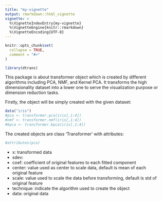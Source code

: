 ```yaml
---
title: "my-vignette"
output: rmarkdown::html_vignette
vignette: >
  %\VignetteIndexEntry{my-vignette}
  %\VignetteEngine{knitr::rmarkdown}
  %\VignetteEncoding{UTF-8}
---
```


```r
knitr::opts_chunk$set(
  collapse = TRUE,
  comment = "#>"
)
```

```r
library(dtrans)
```

This package is about transformer object which is created by different algorithms including PCA, NMF, and Kernel PCA. It transforms the high 
dimensionality dataset into a lower one to serve the visualization purpose or dimension reduction tasks.

Firstly, the object will be simply created with the given dataset:

```r
data("iris")
#pca <- transformer.pca(iris[,1:4])
#nmf <- transformer.nmf(iris[,1:4])
#kpca <- transformer.kpca(iris[,1:4])

```

The created objects are class 'Transformer' with attributes:

```r
#attributes(pca)
```

* x: transformed data
* sdev: 
* coef: coefficient of original features to each fitted component
* center: value used as center to scale data, default is mean of each original feature
* scale: value used to scale the data before transforming, default is std of original feature
* technique: indicate the algorithm used to create the object
* data: original data

